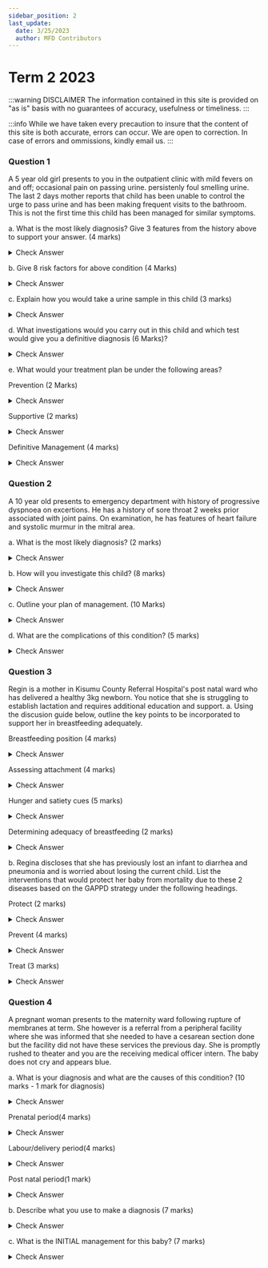 ```yaml
---
sidebar_position: 2
last_update:
  date: 3/25/2023
  author: MFD Contributors
---
```


# Term 2 2023

:::warning DISCLAIMER
The information contained in this site is provided on "as is" basis with no guarantees of accuracy, usefulness or timeliness.
:::

:::info
While we have taken every precaution to insure that the content of this site is both accurate, errors can occur. We are open to correction. In case of errors and ommissions, kindly email us.
:::

### Question 1

A 5 year old girl presents to you in the outpatient clinic with mild fevers on and off; occasional pain on passing urine. persistenly foul smelling urine. The last 2 days mother reports that child has been unable to control the urge to pass urine and has been making frequent visits to the bathroom. This is not the first time this child has been managed for similar symptoms.

a. What is the most likely diagnosis? Give 3 features from the history above to support your answer. (4 marks)

<details>
  <summary>Check Answer</summary>
  UTI
</details>

b. Give 8 risk factors for above condition (4 Marks)

<details>
  <summary>Check Answer</summary>
  - Previous UTI: history suggestive of, or a confirmed UTI
  - Recurrent fever of unknown origin
  - Immunosuppression: diabetes, HIV
  - Constipation causing urinary obstruction 
  - Spinal lesions 
  - Male (uncircumcised, less than a year)
  - Vesicoureteral reflux
  - Hygiene? 
</details>

c. Explain how you would take a urine sample in this child (3 marks)

<details>
  <summary>Check Answer</summary>
  - Suprapubic
  - In and out catheter
  - Midstream urine 
</details>

d. What investigations would you carry out in this child and which test would give you a definitive diagnosis (6 Marks)?

<details>
  <summary>Check Answer</summary>
  - Basic bloodwork: FHG, differential WBC. 
  - CRP, ESR.
  - Urine macroscopy, dipstick and urinalysis
  - Urine microscopy, culture and sensitivity: positive urine culture is the gold standard. 
</details>

e. What would your treatment plan be under the following areas?

Prevention (2 Marks)

<details>
  <summary>Check Answer</summary>
  
</details>

Supportive (2 marks)

<details>
  <summary>Check Answer</summary>
  
</details>

Definitive Management (4 marks)

<details>
  <summary>Check Answer</summary>
  
</details>

### Question 2

A 10 year old presents to emergency department with history of progressive dyspnoea on excertions. He has a history of sore throat 2 weeks prior associated with joint pains. On examination, he has features of heart failure and systolic murmur in the mitral area.


a. What is the most likely diagnosis? (2 marks)

<details>
  <summary>Check Answer</summary>
  
</details>

b. How will you investigate this child? (8 marks)

<details>
  <summary>Check Answer</summary>
  
</details>

c. Outline your plan of management. (10 Marks)

<details>
  <summary>Check Answer</summary>
  
</details>

d. What are the complications of this condition? (5 marks)

<details>
  <summary>Check Answer</summary>
  
</details>


### Question 3

Regin is a mother in Kisumu County Referral Hospital's post natal ward who has delivered a healthy 3kg newborn. You notice that she is struggling to establish lactation and requires additional education and support.
a. Using the discusion guide below, outline the key points to be incorporated to support her in breastfeeding adequately.

Breastfeeding position (4 marks)

<details>
  <summary>Check Answer</summary>
  
</details>

Assessing attachment (4 marks)

<details>
  <summary>Check Answer</summary>
  
</details>

Hunger and satiety cues (5 marks)

<details>
  <summary>Check Answer</summary>
  
</details>

Determining adequacy of breastfeeding (2 marks)

<details>
  <summary>Check Answer</summary>
  
</details>


b. Regina discloses that she has previously lost an infant to diarrhea and pneumonia and is worried about losing the current child. List the interventions that would protect her baby from mortality due to these 2 diseases based on the GAPPD strategy under the following headings.

Protect (2 marks)

<details>
  <summary>Check Answer</summary>
  
</details>

Prevent (4 marks)

<details>
  <summary>Check Answer</summary>
  
</details>

Treat (3 marks)

<details>
  <summary>Check Answer</summary>
  
</details>


### Question 4

A pregnant woman presents to the maternity ward following rupture of membranes at term. She however is a referral from a peripheral facility where she was informed that she needed to have a cesarean section done but the facility did not have these services the previous day. She is promptly rushed to theater and you are the receiving medical officer intern. The baby does not cry and appears blue.

a. What is your diagnosis and what are the causes of this condition? (10 marks - 1 mark for diagnosis)

<details>
  <summary>Check Answer</summary>
  Perinatal asphyxia
</details>

Prenatal period(4 marks)

<details>
  <summary>Check Answer</summary>
  
</details>

Labour/delivery period(4 marks)

<details>
  <summary>Check Answer</summary>
  
</details>

Post natal period(1 mark)

<details>
  <summary>Check Answer</summary>
  
</details>

b. Describe what you use to make a diagnosis (7 marks)

<details>
  <summary>Check Answer</summary>
  
</details>

c. What is the INITIAL management for this baby? (7 marks)

<details>
  <summary>Check Answer</summary>
  
</details>





